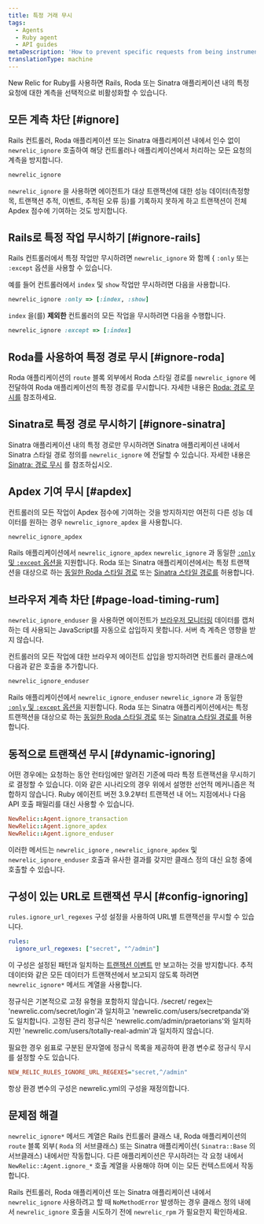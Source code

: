 ```yaml
---
title: 특정 거래 무시
tags:
  - Agents
  - Ruby agent
  - API guides
metaDescription: 'How to prevent specific requests from being instrumented entirely in New Relic, or prevent them from being factored into your Apdex score.'
translationType: machine
---
```


New Relic for Ruby를 사용하면 Rails, Roda 또는 Sinatra 애플리케이션 내의 특정 요청에 대한 계측을 선택적으로 비활성화할 수 있습니다.

## 모든 계측 차단 [#ignore]

Rails 컨트롤러, Roda 애플리케이션 또는 Sinatra 애플리케이션 내에서 인수 없이 `newrelic_ignore` 호출하여 해당 컨트롤러나 애플리케이션에서 처리하는 모든 요청의 계측을 방지합니다.

```rb
newrelic_ignore
```

`newrelic_ignore` 을 사용하면 에이전트가 대상 트랜잭션에 대한 성능 데이터(측정항목, 트랜잭션 추적, 이벤트, 추적된 오류 등)를 기록하지 못하게 하고 트랜잭션이 전체 Apdex 점수에 기여하는 것도 방지합니다.

## Rails로 특정 작업 무시하기 [#ignore-rails]

Rails 컨트롤러에서 특정 작업만 무시하려면 `newrelic_ignore` 와 함께 &#x7B; `:only` 또는 `:except` 옵션을 사용할 수 있습니다.

예를 들어 컨트롤러에서 `index` 및 `show` 작업만 무시하려면 다음을 사용합니다.

```rb
newrelic_ignore :only => [:index, :show]
```

`index` 을(를) **제외한** 컨트롤러의 모든 작업을 무시하려면 다음을 수행합니다.

```rb
newrelic_ignore :except => [:index]
```

## Roda를 사용하여 특정 경로 무시 [#ignore-roda]

Roda 애플리케이션의 `route` 블록 외부에서 Roda 스타일 경로를 `newrelic_ignore` 에 전달하여 Roda 애플리케이션의 특정 경로를 무시합니다. 자세한 내용은 [Roda: 경로 무시를](/docs/agents/ruby-agent/frameworks/roda-support#ignoring-routes) 참조하세요.

## Sinatra로 특정 경로 무시하기 [#ignore-sinatra]

Sinatra 애플리케이션 내의 특정 경로만 무시하려면 Sinatra 애플리케이션 내에서 Sinatra 스타일 경로 정의를 `newrelic_ignore` 에 전달할 수 있습니다. 자세한 내용은 [Sinatra: 경로 무시](/docs/agents/ruby-agent/frameworks/sinatra-support#ignoring-routes) 를 참조하십시오.

## Apdex 기여 무시 [#apdex]

컨트롤러의 모든 작업이 Apdex 점수에 기여하는 것을 방지하지만 여전히 다른 성능 데이터를 원하는 경우 `newrelic_ignore_apdex` 을 사용합니다.

```rb
newrelic_ignore_apdex
```

Rails 애플리케이션에서 `newrelic_ignore_apdex` `newrelic_ignore` 과 동일한 [`:only` 및 `:except` 옵션을](#ignore-rails) 지원합니다. Roda 또는 Sinatra 애플리케이션에서는 특정 트랜잭션을 대상으로 하는 [동일한 Roda 스타일 경로](#ignore-roda) 또는 [Sinatra 스타일 경로를](#ignore-sinatra) 허용합니다.

## 브라우저 계측 차단 [#page-load-timing-rum]

`newrelic_ignore_enduser` 을 사용하면 에이전트가 [브라우저 모니터링](/docs/agents/ruby-agent/features/page-load-timing-ruby) 데이터를 캡처하는 데 사용되는 JavaScript를 자동으로 삽입하지 못합니다. 서버 측 계측은 영향을 받지 않습니다.

컨트롤러의 모든 작업에 대한 브라우저 에이전트 삽입을 방지하려면 컨트롤러 클래스에 다음과 같은 호출을 추가합니다.

```rb
newrelic_ignore_enduser
```

Rails 애플리케이션에서 `newrelic_ignore_enduser` `newrelic_ignore` 과 동일한 [`:only` 및 `:except` 옵션을](#ignore-rails) 지원합니다. Roda 또는 Sinatra 애플리케이션에서는 특정 트랜잭션을 대상으로 하는 [동일한 Roda 스타일 경로](#ignore-roda) 또는 [Sinatra 스타일 경로를](#ignore-sinatra) 허용합니다.

## 동적으로 트랜잭션 무시 [#dynamic-ignoring]

어떤 경우에는 요청하는 동안 런타임에만 알려진 기준에 따라 특정 트랜잭션을 무시하기로 결정할 수 있습니다. 이와 같은 시나리오의 경우 위에서 설명한 선언적 메커니즘은 적합하지 않습니다. Ruby 에이전트 버전 3.9.2부터 트랜잭션 내 어느 지점에서나 다음 API 호출 패밀리를 대신 사용할 수 있습니다.

```rb
NewRelic::Agent.ignore_transaction
NewRelic::Agent.ignore_apdex
NewRelic::Agent.ignore_enduser
```

이러한 메서드는 `newrelic_ignore` , `newrelic_ignore_apdex` 및 `newrelic_ignore_enduser` 호출과 유사한 결과를 갖지만 클래스 정의 대신 요청 중에 호출할 수 있습니다.

## 구성이 있는 URL로 트랜잭션 무시 [#config-ignoring]

`rules.ignore_url_regexes` 구성 설정을 사용하여 URL별 트랜잭션을 무시할 수 있습니다.

```yml
rules:
  ignore_url_regexes: ["secret", "^/admin"]
```

이 구성은 설정된 패턴과 일치하는 [트랜잭션 이벤트](/docs/telemetry-data-platform/understand-data/event-data/events-reported-apm/) 만 보고하는 것을 방지합니다. 추적 데이터와 같은 모든 데이터가 트랜잭션에서 보고되지 않도록 하려면 `newrelic_ignore*` 메서드 계열을 사용합니다.

정규식은 기본적으로 고정 유형을 포함하지 않습니다. /secret/ regex는 'newrelic.com/secret/login'과 일치하고 'newrelic.com/users/secretpanda'와도 일치합니다. 고정된 관리 정규식은 'newrelic.com/admin/praetorians'와 일치하지만 'newrelic.com/users/totally-real-admin'과 일치하지 않습니다.

필요한 경우 쉼표로 구분된 문자열에 정규식 목록을 제공하여 환경 변수로 정규식 무시를 설정할 수도 있습니다.

```ini
NEW_RELIC_RULES_IGNORE_URL_REGEXES="secret,^/admin"
```

항상 환경 변수의 구성은 newrelic.yml의 구성을 재정의합니다.

## 문제점 해결

`newrelic_ignore*` 메서드 계열은 Rails 컨트롤러 클래스 내, Roda 애플리케이션의 `route` 블록 외부( `Roda` 의 서브클래스) 또는 Sinatra 애플리케이션( `Sinatra::Base` 의 서브클래스) 내에서만 작동합니다. 다른 애플리케이션은 무시하려는 각 요청 내에서 `NewRelic::Agent.ignore_*` 호출 계열을 사용해야 하며 이는 모든 컨텍스트에서 작동합니다.

Rails 컨트롤러, Roda 애플리케이션 또는 Sinatra 애플리케이션 내에서 `newrelic_ignore` 사용하려고 할 때 `NoMethodError` 발생하는 경우 클래스 정의 내에서 `newrelic_ignore` 호출을 시도하기 전에 `newrelic_rpm` 가 필요한지 확인하세요.